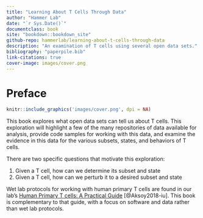 ```yaml
---
title: "Learning About T Cells Through Data"
author: "Hammer Lab"
date: "`r Sys.Date()`"
documentclass: book
site: "bookdown::bookdown_site"
github-repo: hammerlab/learning-about-t-cells-through-data
description: "An examination of T cells using several open data sets."
bibliography: "paperpile.bib"
link-citations: true
cover-image: images/cover.png
---
```


# Preface {-}

```r
knitr::include_graphics('images/cover.png', dpi = NA)
```

This book explores what open data sets can tell us about T cells. This exploration will highlight a few of the many repositories of data available for analysis, provide code samples for working with this data, and examine the evidence in this data for the various subsets, states, and behaviors of T cells.

There are two specific questions that motivate this exploration:

1. Given a T cell, how can we determine its subset and state
1. Given a T cell, how can we perturb it to a desired subset and state

Wet lab protocols for working with human primary T cells are found in our lab's [Human Primary T cells: A Practical Guide](https://github.com/hammerlab/t-cell-guide) [@Aksoy2018-iu]. This book is complementary to that guide, with a focus on software and data rather than wet lab protocols.